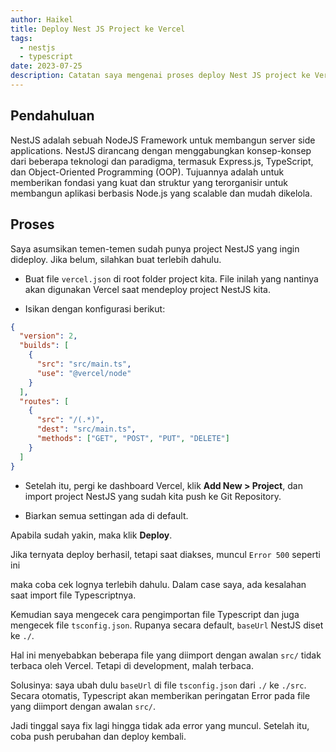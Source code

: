 ```yaml
---
author: Haikel
title: Deploy Nest JS Project ke Vercel
tags:
  - nestjs
  - typescript
date: 2023-07-25
description: Catatan saya mengenai proses deploy Nest JS project ke Vercel
---
```


## Pendahuluan

NestJS adalah sebuah NodeJS Framework untuk membangun server side applications. NestJS dirancang dengan menggabungkan konsep-konsep dari beberapa teknologi dan paradigma, termasuk Express.js, TypeScript, dan Object-Oriented Programming (OOP). Tujuannya adalah untuk memberikan fondasi yang kuat dan struktur yang terorganisir untuk membangun aplikasi berbasis Node.js yang scalable dan mudah dikelola.

## Proses

Saya asumsikan temen-temen sudah punya project NestJS yang ingin dideploy. Jika belum, silahkan buat terlebih dahulu.

- Buat file `vercel.json` di root folder project kita. File inilah yang nantinya akan digunakan Vercel saat mendeploy project NestJS kita.

- Isikan dengan konfigurasi berikut:

```json title="vercel.json"
{
  "version": 2,
  "builds": [
    {
      "src": "src/main.ts",
      "use": "@vercel/node"
    }
  ],
  "routes": [
    {
      "src": "/(.*)",
      "dest": "src/main.ts",
      "methods": ["GET", "POST", "PUT", "DELETE"]
    }
  ]
}
```

- Setelah itu, pergi ke dashboard Vercel, klik **Add New > Project**, dan import project NestJS yang sudah kita push ke Git Repository.

- Biarkan semua settingan ada di default.

<LightboxImage
  src="https://ik.imagekit.io/haikelz/blog/deploy-nestjs-to-vercel/Screenshot%20from%202023-07-25%2021-52-01.png?updatedAt=1690296752764"
  alt="default settings project"
/>

Apabila sudah yakin, maka klik **Deploy**.

Jika ternyata deploy berhasil, tetapi saat diakses, muncul `Error 500` seperti ini

<LightboxImage
  src="https://ik.imagekit.io/haikelz/blog/deploy-nestjs-to-vercel/Screenshot%20from%202023-07-25%2021-10-27.png?updatedAt=1690296128699"
  alt="src import"
/>

maka coba cek lognya terlebih dahulu. Dalam case saya, ada kesalahan saat import file Typescriptnya.

<LightboxImage
  src="https://ik.imagekit.io/haikelz/blog/deploy-nestjs-to-vercel/Screenshot%20from%202023-07-25%2021-11-42.png?updatedAt=1690296079985"
  alt="vercel logs"
/>

Kemudian saya mengecek cara pengimportan file Typescript dan juga mengecek file `tsconfig.json`. Rupanya secara default, `baseUrl` NestJS diset ke `./`.

<LightboxImage
  src="https://ik.imagekit.io/haikelz/blog/deploy-nestjs-to-vercel/Screenshot%20from%202023-07-25%2021-30-47.png?updatedAt=1690296079999"
  alt="base url tsconfig"
/>

Hal ini menyebabkan beberapa file yang diimport dengan awalan `src/` tidak terbaca oleh Vercel. Tetapi di development, malah terbaca.

<LightboxImage
  src="https://ik.imagekit.io/haikelz/blog/deploy-nestjs-to-vercel/Screenshot%20from%202023-07-25%2021-33-40.png?updatedAt=1690296080021"
  alt="src import"
/>

Solusinya: saya ubah dulu `baseUrl` di file `tsconfig.json` dari `./` ke `./src`. Secara otomatis, Typescript akan memberikan peringatan Error pada file yang diimport dengan awalan `src/`.

<LightboxImage
  src="https://ik.imagekit.io/haikelz/blog/deploy-nestjs-to-vercel/Screenshot%20from%202023-07-25%2021-35-24.png?updatedAt=1690296079980"
  alt="src import error"
/>

Jadi tinggal saya fix lagi hingga tidak ada error yang muncul. Setelah itu, coba push perubahan dan deploy kembali.
